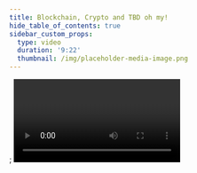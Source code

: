 ```yaml
---
title: Blockchain, Crypto and TBD oh my!
hide_table_of_contents: true
sidebar_custom_props:
  type: video
  duration: '9:22'
  thumbnail: /img/placeholder-media-image.png
---
```



<head>
  <title>{content.meta.title}</title>
  <meta property="og:title" content={content.meta.title} />
  <meta
    property="og:url"
    content={'https://developer.tbd.website/' + content.meta.path}
  />
  <link
    rel="apple-touch-icon"
    href="https://developer.tbd.website/img/tbd-fav-icon-main.png"
  />
</head>
;

<Video url={content.url} />
<h2 className="font-bold text-xl mt-0">TRANSCRIPTION</h2>
<DetailsSummary
  details="consectetur adipiscing elit vesti bulum at facilisis quam, et congue tellus or sit amet, consectetur adipiscing elit vesti bulum at facilisis quam, et congue tellus ipsum dolor sit amet, consectetur adipiscing elit"
  summary="Lorem ipsum dolor sit amet, consectetur adipiscing elit vesti bulum at facilisis quam, et congue tellus..."
/>
<div className="h-16"></div>

<Divider type="dotted" className="" />
